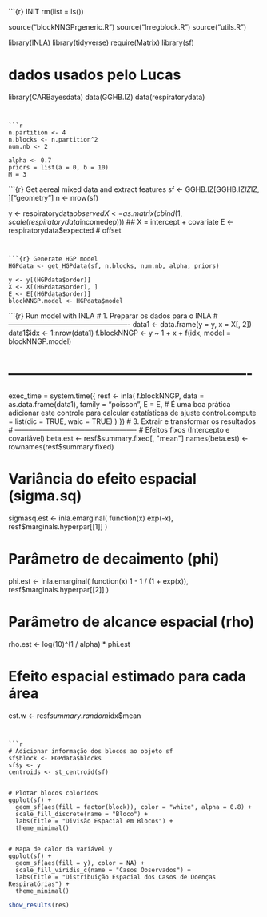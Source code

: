 ```{r} INIT
rm(list = ls())

source("blockNNGPrgeneric.R")
source("Irregblock.R")
source("utils.R")

library(INLA)
library(tidyverse)
require(Matrix)
library(sf)

# dados usados pelo Lucas
library(CARBayesdata)
data(GGHB.IZ)
data(respiratorydata)
```


```r
n.partition <- 4
n.blocks <- n.partition^2
num.nb <- 2

alpha <- 0.7
priors = list(a = 0, b = 10)
M = 3
```


```{r} Get aereal mixed data and extract features
sf <- GGHB.IZ[GGHB.IZ$IZ %in% respiratorydata$IZ, ]["geometry"]
n <- nrow(sf)

y <- respiratorydata$observed
X <- as.matrix(cbind(1, scale(respiratorydata$incomedep))) ## X = intercept + covariate
E <- respiratorydata$expected # offset
```


```{r} Generate HGP model
HGPdata <- get_HGPdata(sf, n.blocks, num.nb, alpha, priors)

y <- y[(HGPdata$order)]
X <- X[(HGPdata$order), ]
E <- E[(HGPdata$order)]
blockNNGP.model <- HGPdata$model
```


```{r} Run model with INLA
# 1. Preparar os dados para o INLA
# ----------------------------------------------------
data1 <- data.frame(y = y, x = X[, 2])
data1$idx <- 1:nrow(data1)
f.blockNNGP <- y ~ 1 + x + f(idx, model = blockNNGP.model)

# ----------------------------------------------------
exec_time = system.time({
  resf <- inla(
    f.blockNNGP,
    data = as.data.frame(data1),
    family = "poisson",
    E = E,
    # É uma boa prática adicionar este controle para calcular estatísticas de ajuste
    control.compute = list(dic = TRUE, waic = TRUE)
  )
})
# 3. Extrair e transformar os resultados
# ----------------------------------------------------
# Efeitos fixos (Intercepto e covariável)
beta.est <- resf$summary.fixed[, "mean"]
names(beta.est) <- rownames(resf$summary.fixed)

# Variância do efeito espacial (sigma.sq)
sigmasq.est <- inla.emarginal(
  function(x) exp(-x),
  resf$marginals.hyperpar[[1]]
)

# Parâmetro de decaimento (phi)
phi.est <- inla.emarginal(
  function(x) 1 - 1 / (1 + exp(x)),
  resf$marginals.hyperpar[[2]]
)

# Parâmetro de alcance espacial (rho)
rho.est <- log(10)^(1 / alpha) * phi.est

# Efeito espacial estimado para cada área
est.w <- resf$summary.random$idx$mean
```


```r
# Adicionar informação dos blocos ao objeto sf
sf$block <- HGPdata$blocks
sf$y <- y
centroids <- st_centroid(sf)


# Plotar blocos coloridos
ggplot(sf) +
  geom_sf(aes(fill = factor(block)), color = "white", alpha = 0.8) +
  scale_fill_discrete(name = "Bloco") +
  labs(title = "Divisão Espacial em Blocos") +
  theme_minimal()


# Mapa de calor da variável y
ggplot(sf) +
  geom_sf(aes(fill = y), color = NA) +
  scale_fill_viridis_c(name = "Casos Observados") +
  labs(title = "Distribuição Espacial dos Casos de Doenças Respiratórias") +
  theme_minimal()
```

```r
show_results(res)
```
